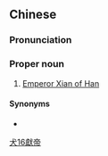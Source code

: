 {{also|献帝}}
==Chinese==
{{zh-forms|s=献帝}}

===Pronunciation===
{{zh-pron
|m=Xiàndì
|cat=pn
}}

===Proper noun===
{{zh-proper noun}}

# [[w:Emperor Xian of Han|Emperor Xian of Han]]

====Synonyms====
* {{l|zh|劉協}}

[[Category:zh:People in Romance of the Three Kingdoms|犬16獻帝]]